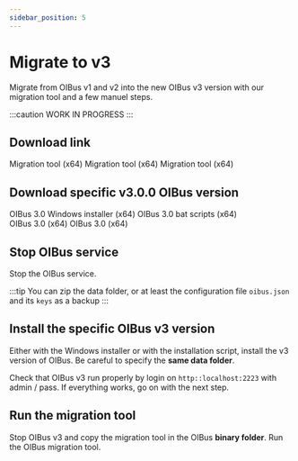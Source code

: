 ```yaml
---
sidebar_position: 5
---
```



# Migrate to v3
Migrate from OIBus v1 and v2 into the new OIBus v3 version with our migration tool and a few manuel steps.

:::caution
WORK IN PROGRESS
:::

## Download link
<Tabs>
  <TabItem value="windows" label="Windows" default>
    <DownloadButton link='https://github.com/OptimistikSAS/OIBus-upgrade-v3/releases/latest/download/oibus-win32x64.zip'>
      Migration tool (x64)
    </DownloadButton>
  </TabItem>
  <TabItem value="linux" label="Linux">
    <DownloadButton link='https://github.com/OptimistikSAS/OIBus-upgrade-v3/releases/latest/download/oibus-linux.tar.gz'>
      Migration tool (x64)
    </DownloadButton>
  </TabItem>
  <TabItem value="macos" label="MacOS">
    <DownloadButton link='https://github.com/OptimistikSAS/OIBus-upgrade-v3/releases/latest/download/oibus-macos.zip'>
      Migration tool (x64)
    </DownloadButton>
  </TabItem>
</Tabs>

## Download specific v3.0.0 OIBus version
<Tabs>
  <TabItem value="windows" label="Windows" default>
    <div style={{display: "flex", justifyContent:"space-around"}}>
      <DownloadButton link='https://github.com/OptimistikSAS/OIBus/releases/download/v3.1.0-story-angular.0/oibus-setup-win_x64.exe'>
        OIBus 3.0 Windows installer (x64)
      </DownloadButton>
      <DownloadButton link='https://github.com/OptimistikSAS/OIBus/releases/download/v3.1.0-story-angular.0/oibus-win_x64.zip'>
        OIBus 3.0 bat scripts (x64)
      </DownloadButton>
    </div>
  </TabItem>
  <TabItem value="linux" label="Linux">
    <DownloadButton link='https://github.com/OptimistikSAS/OIBus/releases/download/v3.1.0-story-angular.0/oibus-linux_x64.zip'>
      OIBus 3.0 (x64)
    </DownloadButton>
  </TabItem>
  <TabItem value="macos" label="MacOS">
    <DownloadButton link='https://github.com/OptimistikSAS/OIBus/releases/download/v3.1.0-story-angular.0/oibus-macos_x64.zip'>
      OIBus 3.0 (x64)
    </DownloadButton>
  </TabItem>
</Tabs>

## Stop OIBus service
Stop the OIBus service.

:::tip
You can zip the data folder, or at least the configuration file `oibus.json` and its `keys` as a backup
:::

## Install the specific OIBus v3 version
Either with the Windows installer or with the installation script, install the v3 version of OIBus. Be careful to specify
the **same data folder**.

Check that OIBus v3 run properly by login on `http::localhost:2223` with admin / pass. If everything works, go on with
the next step.


## Run the migration tool
Stop OIBus v3 and copy the migration tool in the OIBus **binary folder**. Run the OIBus migration tool.
````

````